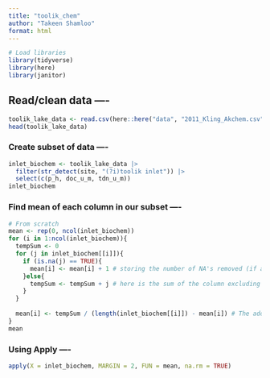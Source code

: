 ```yaml
---
title: "toolik_chem"
author: "Takeen Shamloo"
format: html
---
```


```r
# Load libraries
library(tidyverse)
library(here)
library(janitor)
```

## Read/clean data ----

```r
toolik_lake_data <- read.csv(here::here("data", "2011_Kling_Akchem.csv"), na.strings = c(".", "NA")) |> clean_names()
head(toolik_lake_data)
```

### Create subset of data ----

```r
inlet_biochem <- toolik_lake_data |>
  filter(str_detect(site, "(?i)toolik inlet")) |>
  select(c(p_h, doc_u_m, tdn_u_m))
inlet_biochem
```

### Find mean of each column in our subset ----

```r
# From scratch
mean <- rep(0, ncol(inlet_biochem))
for (i in 1:ncol(inlet_biochem)){
  tempSum <- 0
  for (j in inlet_biochem[[i]]){
    if (is.na(j) == TRUE){
      mean[i] <- mean[i] + 1 # storing the number of NA's removed (if any)
    }else{
      tempSum <- tempSum + j # here is the sum of the column excluding NA's 
    }
  }
  
  mean[i] <- tempSum / (length(inlet_biochem[[i]]) - mean[i]) # The addition of minus mean[i] is in-case there were NA's in the column data.
}
mean

```

### Using Apply ----
```r
apply(X = inlet_biochem, MARGIN = 2, FUN = mean, na.rm = TRUE)
```






